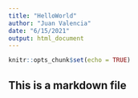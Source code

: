 ```yaml
---
title: "HelloWorld"
author: "Juan Valencia"
date: "6/15/2021"
output: html_document
---
```


```r
knitr::opts_chunk$set(echo = TRUE)
```

## This is a markdown file